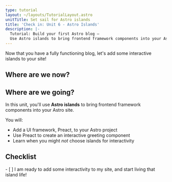 ```yaml
---
type: tutorial
layout: ~/layouts/TutorialLayout.astro
unitTitle: Set sail for Astro islands
title: 'Check in: Unit 6 - Astro Islands'
description: |-
  Tutorial: Build your first Astro blog —
  Use Astro islands to bring frontend framework components into your Astro site
---
```



Now that you have a fully functioning blog, let's add some interactive islands to your site!

## Where are we now?

<StackblitzIntro tree="withastro/blog-tutorial-demo/tree/unit-6/start"/>

## Where are we going?

In this unit, you'll use **Astro islands** to bring frontend framework components into your Astro site. 

You will:
- Add a UI framework, Preact, to your Astro project
- Use Preact to create an interactive greeting component
- Learn when you might _not_ choose islands for interactivity


<Box icon="check-list">

## Checklist

<Checklist key ="interactivity">
- [ ] I am ready to add some interactivity to my site, and start living that island life!
</Checklist>
</Box>
